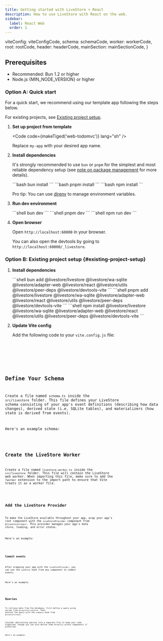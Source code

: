 ```yaml
---
title: Getting started with LiveStore + React
description: How to use LiveStore with React on the web.
sidebar:
  label: React Web
  order: 1
---
```



  viteConfig: viteConfigCode,
  schema: schemaCode,
  worker: workerCode,
  root: rootCode,
  header: headerCode,
  mainSection: mainSectionCode,
}

## Prerequisites

- Recommended: Bun 1.2 or higher
- Node.js {MIN_NODE_VERSION} or higher

### Option A: Quick start

For a quick start, we recommend using our template app following the steps below.

For existing projects, see [Existing project setup](#existing-project-setup).

<Steps>

1. **Set up project from template**

   <Code code={makeTiged('web-todomvc')} lang="sh" />

   Replace `my-app` with your desired app name.

2. **Install dependencies**

   It's strongly recommended to use `bun` or `pnpm` for the simplest and most reliable dependency setup (see [note on package management](/misc/package-management) for more details).

   <Tabs syncKey="package-manager">
     <TabItem label="bun">
       ```bash
       bun install
       ```
     </TabItem>
     <TabItem label="pnpm">
       ```bash
       pnpm install
       ```
     </TabItem>
     <TabItem label="npm">
        ```bash
        npm install
        ```
     </TabItem>
   </Tabs>

   Pro tip: You can use [direnv](https://direnv.net/) to manage environment variables.

3. **Run dev environment**

   <Tabs syncKey="package-manager">
     <TabItem label="bun">
       ```shell
       bun dev
       ```
     </TabItem>
     <TabItem label="pnpm">
       ```shell
       pnpm dev
       ```
     </TabItem>
     <TabItem label="npm">
       ```shell
       npm run dev
       ```
     </TabItem>
   </Tabs>

4. **Open browser**

   Open `http://localhost:60000` in your browser.

   You can also open the devtools by going to `http://localhost:60000/_livestore`.

</Steps>

### Option B: Existing project setup \{#existing-project-setup\}

<Steps>

1. **Install dependencies**

   <Tabs syncKey="package-manager">
     <TabItem label="bun">
       ```shell
       bun add @livestore/livestore @livestore/wa-sqlite @livestore/adapter-web @livestore/react @livestore/utils @livestore/peer-deps @livestore/devtools-vite
       ```
     </TabItem>
     <TabItem label="pnpm">
       ```shell
       pnpm add @livestore/livestore @livestore/wa-sqlite @livestore/adapter-web @livestore/react @livestore/utils @livestore/peer-deps @livestore/devtools-vite
       ```
     </TabItem>
     <TabItem label="npm">
       ```shell
       npm install @livestore/livestore @livestore/wa-sqlite @livestore/adapter-web @livestore/react @livestore/utils @livestore/peer-deps @livestore/devtools-vite
       ```
     </TabItem>
   </Tabs>

2. **Update Vite config**

   Add the following code to your `vite.config.js` file:

   <Code code={viteConfigCode} lang="js" title="vite.config.js" />
</Steps>

## Define Your Schema

Create a file named `schema.ts` inside the `src/livestore` folder. This file defines your LiveStore schema consisting of your app's event definitions (describing how data changes), derived state (i.e. SQLite tables), and materializers (how state is derived from events).

Here's an example schema:

<Code code={CODE.schema} lang="ts" title="src/livestore/schema.ts" />

## Create the LiveStore Worker

Create a file named `livestore.worker.ts` inside the `src/livestore` folder. This file will contain the LiveStore web worker. When importing this file, make sure to add the `?worker` extension to the import path to ensure that Vite treats it as a worker file.

<Code code={CODE.worker} lang="ts" title="src/livestore/livestore.worker.ts" />

## Add the LiveStore Provider

To make the LiveStore available throughout your app, wrap your app's root component with the `LiveStoreProvider` component from `@livestore/react`. This provider manages your app's data store, loading, and error states.

Here's an example:

<Code code={CODE.root} lang="tsx" title="src/Root.tsx" />

### Commit events

After wrapping your app with the `LiveStoreProvider`, you can use the `useStore` hook from any component to commit events.

Here's an example:

<Code code={CODE.header} lang="tsx" title="src/components/Header.tsx" />

## Queries

To retrieve data from the database, first define a query using `queryDb` from `@livestore/livestore`. Then, execute the query with the `useQuery` hook from `@livestore/react`.

Consider abstracting queries into a separate file to keep your code organized, though you can also define them directly within components if preferred.

Here's an example:

<Code code={CODE.mainSection} lang="tsx" title="src/components/MainSection.tsx" />
